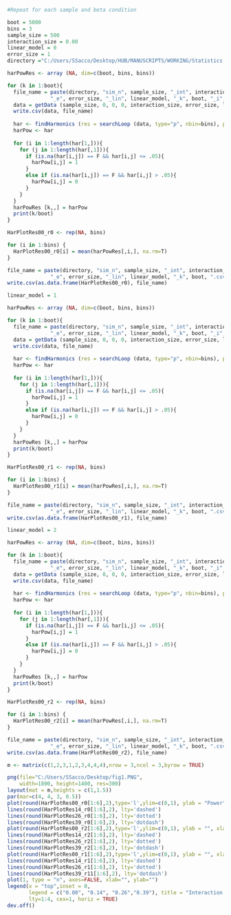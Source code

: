 ```{r}

#Repeat for each sample and beta condition

boot = 5000
bins = 3
sample_size = 500
interaction_size = 0.00
linear_model = 0
error_size = 1
directory ="C:/Users/SSacco/Desktop/HUB/MANUSCRIPTS/WORKING/Statistics - Continuous v. Discrete Visual/plotHarmonics R Package/simulation data/raw/"

harPowRes <- array (NA, dim=c(boot, bins, bins))

for (k in 1:boot){
  file_name = paste(directory, "sim_n", sample_size, "_int", interaction_size*100, 
              "_e", error_size, "_lin", linear_model, "_k", boot, "_i", k, ".csv", sep="")
  data = getData (sample_size, 0, 0, 0, interaction_size, error_size, linear_model)
  write.csv(data, file_name)
  
  har <- findHarmonics (res = searchLoop (data, type="p", nbin=bins), power=F,  nbin=bins)
  harPow <- har
  
  for (i in 1:length(har[1,])){
    for (j in 1:length(har[,1])){
      if (is.na(har[i,j]) == F && har[i,j] <= .05){
        harPow[i,j] = 1
      }
      else if (is.na(har[i,j]) == F && har[i,j] > .05){
        harPow[i,j] = 0
      }
    }
  }
  harPowRes [k,,] = harPow
  print(k/boot)
}

HarPlotRes00_r0 <- rep(NA, bins)

for (i in 1:bins) {
  HarPlotRes00_r0[i] = mean(harPowRes[,i,], na.rm=T)
}

file_name = paste(directory, "sim_n", sample_size, "_int", interaction_size*100, 
              "_e", error_size, "_lin", linear_model, "_k", boot, ".csv", sep="")
write.csv(as.data.frame(HarPlotRes00_r0), file_name)

linear_model = 1 

harPowRes <- array (NA, dim=c(boot, bins, bins))

for (k in 1:boot){
  file_name = paste(directory, "sim_n", sample_size, "_int", interaction_size*100, 
              "_e", error_size, "_lin", linear_model, "_k", boot, "_i", k, ".csv", sep="")
  data = getData (sample_size, 0, 0, 0, interaction_size, error_size, linear_model)
  write.csv(data, file_name)
  
  har <- findHarmonics (res = searchLoop (data, type="p", nbin=bins), power=F,  nbin=bins)
  harPow <- har
  
  for (i in 1:length(har[1,])){
    for (j in 1:length(har[,1])){
      if (is.na(har[i,j]) == F && har[i,j] <= .05){
        harPow[i,j] = 1
      }
      else if (is.na(har[i,j]) == F && har[i,j] > .05){
        harPow[i,j] = 0
      }
    }
  }
  harPowRes [k,,] = harPow
  print(k/boot)
}

HarPlotRes00_r1 <- rep(NA, bins)

for (i in 1:bins) {
  HarPlotRes00_r1[i] = mean(harPowRes[,i,], na.rm=T)
}

file_name = paste(directory, "sim_n", sample_size, "_int", interaction_size*100, 
              "_e", error_size, "_lin", linear_model, "_k", boot, ".csv", sep="")
write.csv(as.data.frame(HarPlotRes00_r1), file_name)

linear_model = 2

harPowRes <- array (NA, dim=c(boot, bins, bins))

for (k in 1:boot){
  file_name = paste(directory, "sim_n", sample_size, "_int", interaction_size*100, 
              "_e", error_size, "_lin", linear_model, "_k", boot, "_i", k, ".csv", sep="")
  data = getData (sample_size, 0, 0, 0, interaction_size, error_size, linear_model)
  write.csv(data, file_name)
  
  har <- findHarmonics (res = searchLoop (data, type="p", nbin=bins), power=F,  nbin=bins)
  harPow <- har
  
  for (i in 1:length(har[1,])){
    for (j in 1:length(har[,1])){
      if (is.na(har[i,j]) == F && har[i,j] <= .05){
        harPow[i,j] = 1
      }
      else if (is.na(har[i,j]) == F && har[i,j] > .05){
        harPow[i,j] = 0
      }
    }
  }
  harPowRes [k,,] = harPow
  print(k/boot)
}

HarPlotRes00_r2 <- rep(NA, bins)

for (i in 1:bins) {
  HarPlotRes00_r2[i] = mean(harPowRes[,i,], na.rm=T)
}

file_name = paste(directory, "sim_n", sample_size, "_int", interaction_size*100, 
              "_e", error_size, "_lin", linear_model, "_k", boot, ".csv", sep="")
write.csv(as.data.frame(HarPlotRes00_r2), file_name)

```

```{r}

m <- matrix(c(1,2,3,1,2,3,4,4,4),nrow = 3,ncol = 3,byrow = TRUE)

png(file="C:/Users/SSacco/Desktop/fig1.PNG",
    width=1800, height=1400, res=300)
layout(mat = m,heights = c(1,1.5))
par(mar=c(4, 4, 3, 0.5))
plot(round(HarPlotRes00_r0[1:6],2),type='l',ylim=c(0,1), ylab = "Power", xlab = "Included Regions", main = "Linear")
lines(round(HarPlotRes14_r0[1:6],2), lty='dashed')
lines(round(HarPlotRes26_r0[1:6],2), lty='dotted')
lines(round(HarPlotRes39_r0[1:6],2), lty='dotdash')
plot(round(HarPlotRes00_r2[1:6],2),type='l',ylim=c(0,1), ylab = "", xlab = "Included Regions", main = "Exponential")
lines(round(HarPlotRes14_r2[1:6],2), lty='dashed')
lines(round(HarPlotRes26_r2[1:6],2), lty='dotted')
lines(round(HarPlotRes39_r2[1:6],2), lty='dotdash')
plot(round(HarPlotRes00_r1[1:6],2),type='l',ylim=c(0,1), ylab = "", xlab = "Included Regions", main = "Discontinuous")
lines(round(HarPlotRes14_r1[1:6],2), lty='dashed')
lines(round(HarPlotRes26_r1[1:6],2), lty='dotted')
lines(round(HarPlotRes39_r11[1:6],2), lty='dotdash')
plot(1, type = "n", axes=FALSE, xlab="", ylab="")
legend(x = "top",inset = 0,
       legend = c("0.00", "0.14", "0.26","0.39"), title = "Interaction Beta",
       lty=1:4, cex=1, horiz = TRUE)
dev.off()

```
